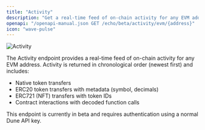 ```yaml
---
title: "Activity"
description: "Get a real-time feed of on-chain activity for any EVM address."
openapi: "/openapi-manual.json GET /echo/beta/activity/evm/{address}"
icon: "wave-pulse"
---
```


<Frame>
  <img
    src="/images/evm/activity.svg"
    alt="Activity"
    title="Activity"
    className="mx-auto"
    style={{ width:"100%" }}
  />
</Frame>

The Activity endpoint provides a real-time feed of on-chain activity for any EVM address. Activity is returned in chronological order (newest first) and includes:

- Native token transfers
- ERC20 token transfers with metadata (symbol, decimals)
- ERC721 (NFT) transfers with token IDs
- Contract interactions with decoded function calls

<Note>
  This endpoint is currently in beta and requires authentication using a normal Dune API key.
</Note>